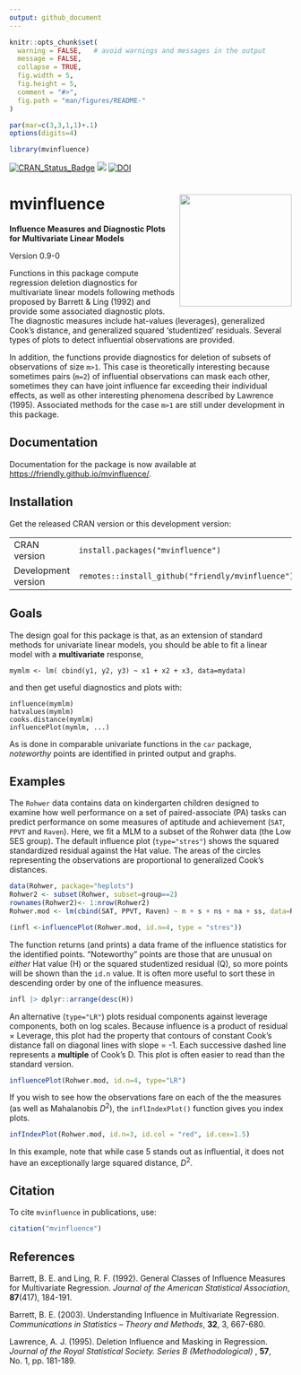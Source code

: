 ```yaml
---
output: github_document
---
```


<!-- README.md is generated from README.Rmd. Please edit that file and knit again -->


```r
knitr::opts_chunk$set(
  warning = FALSE,   # avoid warnings and messages in the output
  message = FALSE,
  collapse = TRUE,
  fig.width = 5,
  fig.height = 5,
  comment = "#>",
  fig.path = "man/figures/README-"
)

par(mar=c(3,3,1,1)+.1)
options(digits=4)
```

```r
library(mvinfluence)
```

[![CRAN_Status_Badge](http://www.r-pkg.org/badges/version/mvinfluence)](https://cran.r-project.org/package=mvinfluence)
[![](http://cranlogs.r-pkg.org/badges/grand-total/mvinfluence)](https://cran.r-project.org/package=mvinfluence)
[![DOI](https://zenodo.org/badge/128774860.svg)](https://zenodo.org/badge/latestdoi/128774860)



# mvinfluence <img src="man/figures/logo.png" align="right" height="200px" />

**Influence Measures and Diagnostic Plots for Multivariate Linear Models**

Version 0.9-0

Functions in this package compute regression deletion diagnostics for multivariate linear models following
methods proposed by  Barrett & Ling (1992)
and provide some associated
diagnostic plots.  The diagnostic measures include hat-values (leverages), generalized Cook's distance, and
generalized squared 'studentized' residuals.  Several types of plots to detect influential observations are
provided.

In addition, the functions provide diagnostics for deletion of
subsets of observations of size `m>1`. This case is theoretically interesting
because sometimes pairs (`m=2`) of influential observations can mask each other,
sometimes they can have joint influence far exceeding their individual effects,
as well as other interesting phenomena described by Lawrence (1995).
Associated methods for the case
`m>1` are still under development in this package.

## Documentation
Documentation for the package is now available at [https://friendly.github.io/mvinfluence/](https://friendly.github.io/mvinfluence/).


## Installation

Get the released CRAN version or this development version:


|                     |                                                   |
|---------------------|---------------------------------------------------|
| CRAN version        | `install.packages("mvinfluence")`                 |
| Development version | `remotes::install_github("friendly/mvinfluence")` |

## Goals

The design goal for this package is that, as an extension of standard methods for univariate linear models, you should be able to fit a linear model with a **multivariate** response,

    mymlm <- lm( cbind(y1, y2, y3) ~ x1 + x2 + x3, data=mydata)

and then get useful diagnostics and plots with:

    influence(mymlm)
    hatvalues(mymlm)
    cooks.distance(mymlm)
    influencePlot(mymlm, ...)  

As is done in comparable univariate functions in the `car` package, *noteworthy* points are identified in printed output and graphs.


## Examples

The `Rohwer` data contains data on kindergarten children designed to examine how well performance on a set of paired-associate (PA) tasks can predict performance on some measures of aptitude and achievement
(`SAT`, `PPVT` and `Raven`).
Here, we fit a MLM to a subset of the Rohwer data (the Low SES group). The default influence plot (`type="stres"`) shows the squared standardized residual against the Hat value. The areas of the circles representing the observations are proportional to generalized Cook's distances.

```r
data(Rohwer, package="heplots")
Rohwer2 <- subset(Rohwer, subset=group==2)
rownames(Rohwer2)<- 1:nrow(Rohwer2)
Rohwer.mod <- lm(cbind(SAT, PPVT, Raven) ~ n + s + ns + na + ss, data=Rohwer2)

(infl <-influencePlot(Rohwer.mod, id.n=4, type = "stres"))
```

The function returns (and prints) a data frame of the influence statistics for the identified points. "Noteworthy" points are those that are unusual on *either* Hat value (H) or the squared studentized residual (Q), so more points will be shown than the `id.n` value. It is often more useful to sort these in descending order by one of the influence measures.

```r
infl |> dplyr::arrange(desc(H))
```

An alternative (`type="LR"`) plots residual components against leverage components, both on log scales. Because influence is a product of residual $\times$ Leverage, this plot had the property that contours of constant Cook's distance fall on diagonal lines with slope = -1. Each successive dashed line represents 
a **multiple** of Cook's D.
This plot is often easier to read than the standard version. 

```r
influencePlot(Rohwer.mod, id.n=4, type="LR")
```

If you wish to see how the observations fare on each of the the measures (as well as Mahalanobis $D^2$), the `inflIndexPlot()` function gives you index plots.

```r
infIndexPlot(Rohwer.mod, id.n=3, id.col = "red", id.cex=1.5)
```

In this example, note that while case 5 stands out as influential, it does not have an exceptionally large
squared distance, $D^2$.

## Citation
To cite `mvinfluence` in publications, use:
```r
citation("mvinfluence")
```


## References

Barrett, B. E. and Ling, R. F. (1992).
General Classes of Influence Measures for Multivariate Regression.
*Journal of the American Statistical Association*, **87**(417), 184-191.

Barrett, B. E. (2003). Understanding Influence in Multivariate Regression.
*Communications in Statistics -- Theory and Methods*, **32**, 3, 667-680.

Lawrence, A. J. (1995). Deletion Influence and Masking in Regression.
*Journal of the Royal Statistical Society. Series B (Methodological)* , **57**, No. 1, pp. 181-189. 




